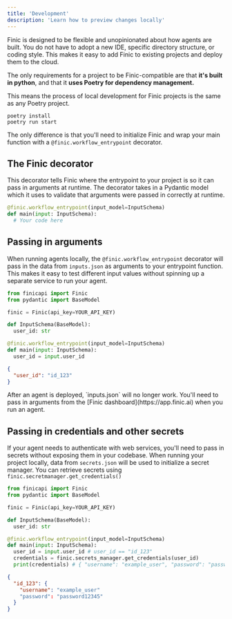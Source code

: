 ```yaml
---
title: 'Development'
description: 'Learn how to preview changes locally'
---
```


Finic is designed to be flexible and unopinionated about how agents are built. You do not have to adopt a new IDE, specific directory structure, or coding style.
This makes it easy to add Finic to existing projects and deploy them to the cloud.

The only requirements for a project to be Finic-compatible are that **it's built in python**, and that it **uses Poetry for dependency management.**

This means the process of local development for Finic projects is the same as any Poetry project.
```shell
poetry install
poetry run start
```
The only difference is that you'll need to initialize Finic and wrap your main function with a `@finic.workflow_entrypoint` decorator.

## The Finic decorator
This decorator tells Finic where the entrypoint to your project is so it can pass in arguments at runtime. The decorator takes in a Pydantic model which it uses to validate that arguments were passed in correctly at runtime.
```python
@finic.workflow_entrypoint(input_model=InputSchema)
def main(input: InputSchema):
  # Your code here
```

## Passing in arguments
When running agents locally, the `@finic.workflow_entrypoint` decorator will pass in the data from `inputs.json` as arguments to your entrypoint function. This makes it easy to test different input values without spinning up a separate service to run your agent.
<CodeGroup>
```python main.py
from finicapi import Finic
from pydantic import BaseModel

finic = Finic(api_key=YOUR_API_KEY)

def InputSchema(BaseModel):
  user_id: str

@finic.workflow_entrypoint(input_model=InputSchema)  
def main(input: InputSchema):
  user_id = input.user_id
```
```json inputs.json
{
  "user_id": "id_123"
}
```

</CodeGroup>
<Info>
  After an agent is deployed, `inputs.json` will no longer work. You'll need to pass in arguments from the [Finic dashboard](https://app.finic.ai) when you run an agent.
</Info>


## Passing in credentials and other secrets
If your agent needs to authenticate with web services, you'll need to pass in secrets without exposing them in your codebase.
When running your project locally, data from `secrets.json` will be used to initialize a secret manager. You can retrieve secrets using `finic.secretmanager.get_credentials()`
<CodeGroup>
```python main.py
from finicapi import Finic
from pydantic import BaseModel

finic = Finic(api_key=YOUR_API_KEY)

def InputSchema(BaseModel):
  user_id: str

@finic.workflow_entrypoint(input_model=InputSchema)  
def main(input: InputSchema):
  user_id = input.user_id # user_id == "id_123"
  credentials = finic.secrets_manager.get_credentials(user_id)
  print(credentials) # { "username": "example_user", "password": "password12345"}
```
```json secrets.json
{
  "id_123": {
    "username": "example_user"
    "password": "password12345"
  }
}
```
</CodeGroup>